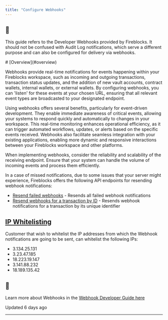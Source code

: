 ```yaml
---
title: "Configure Webhooks"
---
```


<Info>

## 📘

This guide refers to the Developer Webhooks provided by Fireblocks. It should not be confused with Audit Log notifications, which serve a different purpose and can also be configured for delivery via webhooks.



</Info>
# [Overview](#overview)

Webhooks provide real-time notifications for events happening within your Fireblocks workspace, such as incoming and outgoing transactions, transaction status updates, and the addition of new vault accounts, contract wallets, internal wallets, or external wallets. By configuring webhooks, you can 'listen' for these events at your chosen URL, ensuring that all relevant event types are broadcasted to your designated endpoint.

Using webhooks offers several benefits, particularly for event-driven development. They enable immediate awareness of critical events, allowing your systems to respond quickly and automatically to changes in your workspace. This real-time monitoring enhances operational efficiency, as it can trigger automated workflows, updates, or alerts based on the specific events received. Webhooks also facilitate seamless integration with your existing applications, enabling more dynamic and responsive interactions between your Fireblocks workspace and other platforms.

When implementing webhooks, consider the reliability and scalability of the receiving endpoint. Ensure that your system can handle the volume of incoming events and process them efficiently.

In a case of missed notifications, due to some issues that your server might experience, Fireblocks offers the following API endpoints for resending webhook notifications:

*   [Resend failed webhooks](/reference/resendwebhooks) - Resends all failed webhook notifications
*   [Resend webhooks for a transaction by ID](/reference/resendtransactionwebhooks) - Resends webhook notifications for a transaction by its unique identifier

  
## [IP Whitelisting](#ip-whitelisting)

Customer that wish to whitelist the IP addresses from which the Webhook notifications are going to be sent, can whitelist the following IPs:

*   3.134.25.131
*   3.23.47.185
*   18.223.19.147
*   3.141.88.232
*   18.189.135.42

  
<Info>

## 📘

Learn more about Webhooks in the [Webhook Developer Guide here](/reference/verify-requests)



</Info>

Updated 6 days ago

* * *